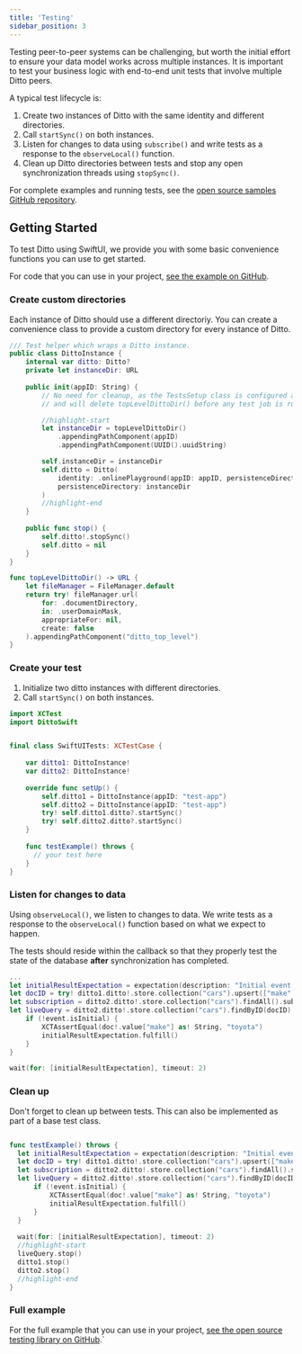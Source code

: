 ```yaml
---
title: 'Testing'
sidebar_position: 3
---
```


Testing peer-to-peer systems can be challenging, but worth the initial effort to
ensure your data model works across multiple instances. It is important to test
your business logic with end-to-end unit tests that involve multiple Ditto peers. 

A typical test lifecycle is:

1. Create two instances of Ditto with the same identity and different directories.
2. Call `startSync()` on both instances.
3. Listen for changes to data using `subscribe()` and write tests as a response to the `observeLocal()` function.
4. Clean up Ditto directories between tests and stop any open synchronization
threads using `stopSync()`.

For complete examples and running tests, see the [open source samples GitHub repository](https://github.com/getditto/samples/tree/master/testing/).

## Getting Started

To test Ditto using SwiftUI, we provide you with some basic convenience functions
you can use to get started.

For code that you can use in your project, [see the example on GitHub](https://github.com/getditto/samples/tree/master/testing/SwiftUI).


### Create custom directories 

Each instance of Ditto should use a different directoriy. You can create a
convenience class to provide a custom directory for every instance of Ditto.

```swift
/// Test helper which wraps a Ditto instance.
public class DittoInstance {
    internal var ditto: Ditto?
    private let instanceDir: URL
    
    public init(appID: String) {
        // No need for cleanup, as the TestsSetup class is configured as NSPrincipalClass
        // and will delete topLevelDittoDir() before any test job is run

        //highlight-start
        let instanceDir = topLevelDittoDir()
            .appendingPathComponent(appID)
            .appendingPathComponent(UUID().uuidString)

        self.instanceDir = instanceDir
        self.ditto = Ditto(
            identity: .onlinePlayground(appID: appID, persistenceDirectory: instanceDir),
            persistenceDirectory: instanceDir
        )
        //highlight-end
    }
    
    public func stop() {
        self.ditto!.stopSync()
        self.ditto = nil
    }
}

func topLevelDittoDir() -> URL {
    let fileManager = FileManager.default
    return try! fileManager.url(
        for: .documentDirectory,
        in: .userDomainMask,
        appropriateFor: nil,
        create: false
    ).appendingPathComponent("ditto_top_level")
}
```

### Create your test 

1. Initialize two ditto instances with different directories.
2. Call `startSync()` on both instances.

```swift
import XCTest
import DittoSwift


final class SwiftUITests: XCTestCase {
   
    var ditto1: DittoInstance!
    var ditto2: DittoInstance!
    
    override func setUp() {
        self.ditto1 = DittoInstance(appID: "test-app")
        self.ditto2 = DittoInstance(appID: "test-app")
        try! self.ditto1.ditto?.startSync()
        try! self.ditto2.ditto?.startSync()
    }
    
    func testExample() throws {
      // your test here
    }
}
```


### Listen for changes to data 

Using `observeLocal()`, we listen to changes to data. We write tests as a response to
the `observeLocal()` function based on what we expect to happen.

The tests should reside within the callback so that they properly test the
state of the database **after** synchronization has completed. 

```swift
...
let initialResultExpectation = expectation(description: "Initial event received")
let docID = try! ditto1.ditto!.store.collection("cars").upsert(["make": "toyota", "color": "red"])
let subscription = ditto2.ditto!.store.collection("cars").findAll().subscribe()
let liveQuery = ditto2.ditto!.store.collection("cars").findByID(docID).observeLocal { doc, event in
    if (!event.isInitial) {
        XCTAssertEqual(doc!.value["make"] as! String, "toyota")
        initialResultExpectation.fulfill()
    }
}

wait(for: [initialResultExpectation], timeout: 2)
```

### Clean up

Don't forget to clean up between tests. This can also be implemented as part of
a base test class.

```swift

func testExample() throws {
  let initialResultExpectation = expectation(description: "Initial event received")
  let docID = try! ditto1.ditto!.store.collection("cars").upsert(["make": "toyota", "color": "red"])
  let subscription = ditto2.ditto!.store.collection("cars").findAll().subscribe()
  let liveQuery = ditto2.ditto!.store.collection("cars").findByID(docID).observeLocal { doc, event in
      if (!event.isInitial) {
          XCTAssertEqual(doc!.value["make"] as! String, "toyota")
          initialResultExpectation.fulfill()
      }
  }
  
  wait(for: [initialResultExpectation], timeout: 2)
  //highlight-start
  liveQuery.stop()
  ditto1.stop()
  ditto2.stop()
  //highlight-end
}
```

### Full example

For the full example that you can use in your project, [see the open source testing library on GitHub](https://github.com/getditto/samples/tree/master/testing/android/app/src/androidTest/java/live/ditto/dittotesting).`
